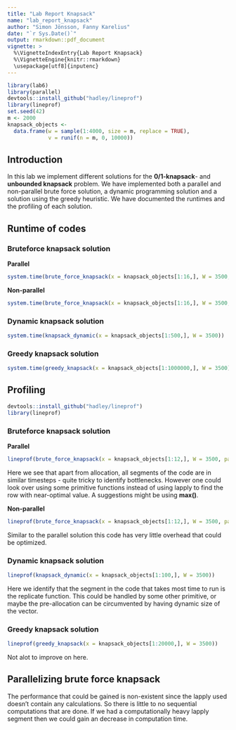 ```yaml
---
title: "Lab Report Knapsack"
name: "lab_report_knapsack"
author: "Simon Jönsson, Fanny Karelius"
date: "`r Sys.Date()`"
output: rmarkdown::pdf_document
vignette: >
  %\VignetteIndexEntry{Lab Report Knapsack}
  %\VignetteEngine{knitr::rmarkdown}
  \usepackage[utf8]{inputenc}
---
```

```r
library(lab6)
library(parallel)
devtools::install_github("hadley/lineprof")
library(lineprof)
set.seed(42)
m <- 2000
knapsack_objects <-
  data.frame(w = sample(1:4000, size = m, replace = TRUE),
             v = runif(n = m, 0, 10000))
```

## Introduction

In this lab we implement different solutions for the **0/1-knapsack**- and **unbounded knapsack** problem. We have implemented both a parallel and non-parallel brute force solution, a dynamic programming solution and a solution using the greedy heuristic. We have documented the runtimes and the profiling of each solution.

## Runtime of codes

### Bruteforce knapsack solution

**Parallel**
```r
system.time(brute_force_knapsack(x = knapsack_objects[1:16,], W = 3500, parallel=FALSE))
```
**Non-parallel**
```r
system.time(brute_force_knapsack(x = knapsack_objects[1:16,], W = 3500, parallel=FALSE))
```

### Dynamic knapsack solution

```r
system.time(knapsack_dynamic(x = knapsack_objects[1:500,], W = 3500))
```

### Greedy knapsack solution
```r
system.time(greedy_knapsack(x = knapsack_objects[1:1000000,], W = 3500))
```
## Profiling
```r
devtools::install_github("hadley/lineprof")
library(lineprof)
```

### Bruteforce knapsack solution

**Parallel**
```r
lineprof(brute_force_knapsack(x = knapsack_objects[1:12,], W = 3500, parallel=TRUE))
```

Here we see that apart from allocation, all segments of the code are in similar timesteps - quite tricky to identify bottlenecks. However one could look over using some primitive functions instead of using lapply to find the row with near-optimal value. A suggestions might be using **max()**.

**Non-parallel**
```r
lineprof(brute_force_knapsack(x = knapsack_objects[1:12,], W = 3500, parallel=FALSE))
```

Similar to the parallel solution this code has very little overhead that could be optimized.

### Dynamic knapsack solution
```r
lineprof(knapsack_dynamic(x = knapsack_objects[1:100,], W = 3500))
```

Here we identify that the segment in the code that takes most time to run is the replicate function. This could be handled by some other primitive, or maybe the pre-allocation can be circumvented by having dynamic size of the vector.

### Greedy knapsack solution
```r
lineprof(greedy_knapsack(x = knapsack_objects[1:20000,], W = 3500))
```

Not alot to improve on here.

## Parallelizing brute force knapsack
The performance that could be gained is non-existent since the lapply used doesn't contain any calculations. So there is little to no sequential computations that are done. If we had a computationally heavy lapply segment then we could gain an decrease in computation time. 

